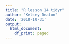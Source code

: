 ```yaml
---
title: "R lesson 14 tidyr"
author: "Kelsey Deaton"
date: '2018-10-31'
output:
  html_document:
    df_print: paged
---
```

